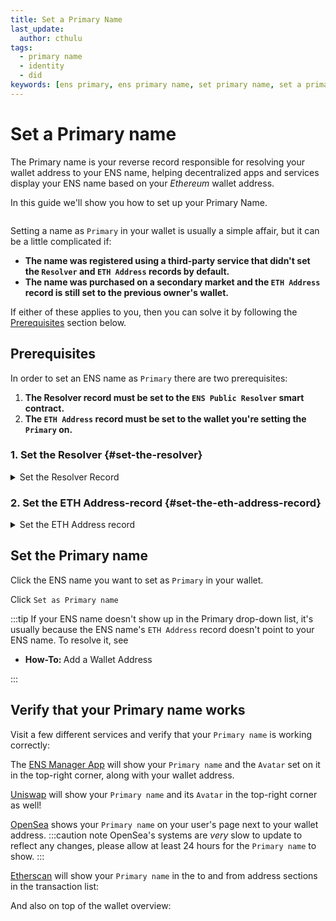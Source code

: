 ```yaml
---
title: Set a Primary Name
last_update:
  author: cthulu
tags:
  - primary name
  - identity
  - did
keywords: [ens primary, ens primary name, set primary name, set a primary name, set a name on wallet, set wallet name, name my wallet, wallet naming]
---
```


# Set a Primary name
The Primary name is your reverse record responsible for resolving your wallet address to your ENS name, helping decentralized apps and services display your ENS name based on your *Ethereum* wallet address.

In this guide we'll show you how to set up your Primary Name.

<BrowserWindow url="https://app.ens.domains">
  <div style={{'background':'#f0f6fa'}}>
    <Image img="/img/howto/v3-set-avatar-services-ens.png"/>
  </div>
</BrowserWindow>

Setting a name as `Primary` in your wallet is usually a simple affair, but it can be a little complicated if:
 - **The name was registered using a third-party service that didn't set the `Resolver` and `ETH Address` records by default.**
 - **The name was purchased on a secondary market and the `ETH Address` record is still set to the previous owner's wallet.**

If either of these applies to you, then you can solve it by following the [Prerequisites](#prerequisites) section below.

## Prerequisites
In order to set an ENS name as `Primary` there are two prerequisites:
1. **The Resolver record must be set to the `ENS Public Resolver` smart contract.**
1. **The `ETH Address` record must be set to the wallet you're setting the `Primary` on.**

### 1. Set the **Resolver** {#set-the-resolver}

<details>
<summary>Set the Resolver Record</summary>

Go to your ENS name in the [ENS Manager App](https://app.ens.domains) and click the `More`-tab.
<BrowserWindow url="https://app.ens.domains" padding="25px" bg="#f5f6f7" img="/img/howto/v3-set-resolver-1.png"/>

On the `More`-tab make sure that the `Resolver` record there is set to either of these contract addresses:

:::info
 - The **new** ENS Public Resolver contract: `0x231b0Ee14048e9dCcD1d247744d114a4EB5E8E63`
 - The **old** ENS Public Resolver contract: `0x4976fb03C32e5B8cfe2b6cCB31c09Ba78EBaBa41`  
   _the old ENS Public Resolver contract will continue to work and should not cause any issues._
:::

If it's not set to one of the addresses above, click the `Edit`-button next to the Resolver.
<BrowserWindow url="https://app.ens.domains" padding="25px" bg="#f5f6f7" img="/img/howto/v3-set-resolver-2.png"/>

Select `Use Latest Resolver` and click `Update` and then approve the transaction in your wallet.
<BrowserWindow url="https://app.ens.domains" padding="25px" bg="#f5f6f7" img="/img/howto/v3-set-resolver-3.png"/>

</details>

### 2. Set the **ETH Address**-record {#set-the-eth-address-record}

<details>
<summary>Set the ETH Address record</summary>

Go to the <Link to="https://app.ens.domains"><b>ENS Manager App</b></Link> with the wallet set as `Manager` for the ENS name you want to manage and click `Names` to bring up a list
of your ENS names *or* search for an ENS name you own directly from the main page.

<BrowserWindow url="https://app.ens.domains" padding="25px" bg="#f5f6f7" img="/img/howto/v3-add-wallet-address-1.png"/>

Click the ENS name you want to add records to.
<BrowserWindow url="https://app.ens.domains" padding="25px" bg="#f5f6f7" img="/img/howto/v3-add-wallet-address-2.png"/>

Go to the `Records` tab
<BrowserWindow url="https://app.ens.domains" padding="25px" bg="#f5f6f7" img="/img/howto/v3-add-wallet-address-3.png"/>

Click `Edit Records`
<BrowserWindow url="https://app.ens.domains" padding="25px" bg="#f5f6f7" img="/img/howto/v3-add-wallet-address-4.png"/>

Switch to the `Address` tab
<BrowserWindow url="https://app.ens.domains" padding="25px" bg="#f5f6f7" img="/img/howto/v3-add-wallet-address-5.png"/>

Click `Add Address`
<BrowserWindow url="https://app.ens.domains" padding="25px" bg="#f5f6f7" img="/img/howto/v3-add-wallet-address-6.png"/>

</details>

## Set the Primary name
Click the ENS name you want to set as `Primary` in your wallet.
<BrowserWindow url="https://app.ens.domains" bg="#f3f4f7" img="/img/howto/v3-set-primary-name-2.png"/>

Click `Set as Primary name`
<BrowserWindow url="https://app.ens.domains" bg="#f3f4f7" img="/img/howto/v3-set-primary-name-3.png"/>

:::tip
If your ENS name doesn't show up in the Primary drop-down list, it's usually because the ENS name's `ETH Address` record doesn't point to your ENS name. To resolve it, see
 - <Link to="/howto/add-wallet-address#eth-address"><b>How-To: </b>Add a Wallet Address</Link>
:::

## Verify that your Primary name works

Visit a few different services and verify that your `Primary name` is working correctly:

<Tabs>
<TabItem value="ENS Manager" default>

The [ENS Manager App](https://app.ens.domains) will show your `Primary name` and the `Avatar` set on it in the top-right corner, along with your wallet address.
<BrowserWindow url="https://app.ens.domains" bg="#f5f6f7" img="/img/howto/v3-set-primary-name-verify-ensmanager.png"/>

</TabItem>
<TabItem value="Uniswap">

[Uniswap](https://app.uniswap.org) will show your `Primary name` and its `Avatar` in the top-right corner as well!

<BrowserWindow url="https://app.uniswap.org" img="/img/howto/v3-set-avatar-services-uniswap.png"/>
</TabItem>
<TabItem value="OpenSea">

[OpenSea](https://opensea.io) shows your `Primary name` on your user's page next to your wallet address.
:::caution note
OpenSea's systems are _very_ slow to update to reflect any changes, please allow at least 24 hours for the `Primary name` to show.
:::

<BrowserWindow url="https://opensea.io" img="/img/howto/set-primary-name-verify-opensea.png"/>
</TabItem>
<TabItem value="etherscan">

[Etherscan](https://etherscan.io) will show your `Primary name` in the to and from address sections in the transaction list:

<BrowserWindow url="https://etherscan.io" img="/img/howto/set-primary-name-verify-etherscan-1.png"/>

And also on top of the wallet overview:

<BrowserWindow url="https://etherscan.io" img="/img/howto/set-primary-name-verify-etherscan-2.png"/>

</TabItem>
</Tabs>
